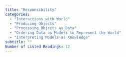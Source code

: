 ```yaml
---
title: "Responsibility"
categories:
  - "Interactions with World"
  - "Producing Objects"
  - "Processing Objects as Data"
  - "Ordering Data as Models to Represent the World"
  - "Interpreting Models as Knowledge"
subtitle: ""
Number of Listed Readings: 12
---
```

